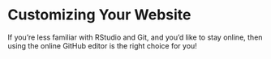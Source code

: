 # Customizing Your Website {.sec-online}

If you're less familiar with RStudio and Git, and you'd like to stay online, then using the online GitHub editor is the right choice for you!

